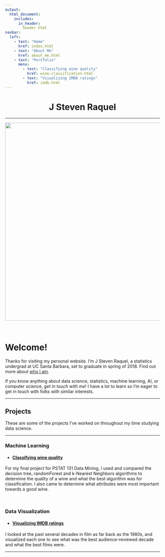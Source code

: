 ```yaml
---
output:
  html_document:
    includes:
      in_header: 
        header.html
navbar:
  left:
    - text: "Home"
      href: index.html
    - text: "About Me"
      href: about_me.html
    - text: "Portfolio"
      menu:
        - text: "Classifying wine quality"
          href: wine-classification.html
        - text: "Visualizing IMDB ratings"
          href: imdb.html
---
```


<center><h1>J Steven Raquel</h1></center>

----

<center><img src="images/banner-beach.png" width="645px"></center>

<br>

# Welcome!

Thanks for visiting my personal website. I'm J Steven Raquel, a statistics undergrad at UC Santa Barbara, set to graduate in spring of 2018. Find out more about [who I am](about_me.html). 

If you know anything about data science, statistics, machine learning, AI, or computer science, *get in touch with me*! I have a lot to learn so I'm eager to get in touch with folks with similar interests.

----

## Projects  

These are some of the projects I've worked on throughout my time studying data science.

----

### Machine Learning

* #### [Classifying wine quality](wine-classification.html)

For my final project for PSTAT 131 Data Mining, I used and compared the decision tree, randomForest and k-Nearest Neighbors algorithms to determine the quality of a wine and what the best algorithm was for classification. I also came to determine what attributes were most important towards a good wine.

<br>

### Data Visualization

* #### [Visualizing IMDB ratings](imdb.html)

I looked at the past several decades in film as far back as the 1980s, and visualized each one to see what was the best audience-reviewed decade and what the best films were.

----


